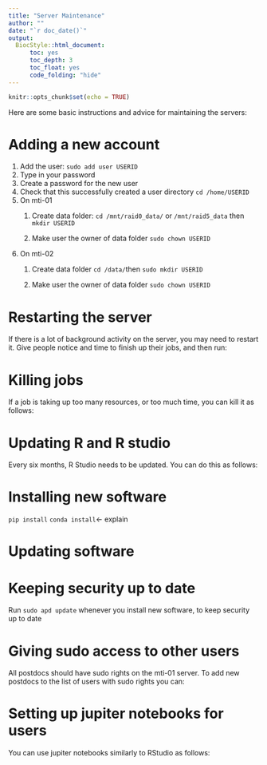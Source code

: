 ```yaml
---
title: "Server Maintenance"
author: ""
date: "`r doc_date()`"
output:
  BiocStyle::html_document:
      toc: yes
      toc_depth: 3
      toc_float: yes
      code_folding: "hide" 
---
```


```r
knitr::opts_chunk$set(echo = TRUE)
```

Here are some basic instructions and advice for maintaining the servers:

# Adding a new account

1.  Add the user: `sudo add user USERID`
2.  Type in your password
3.  Create a password for the new user
4.  Check that this successfully created a user directory `cd /home/USERID`
5.  On mti-01
    1.  Create data folder: `cd /mnt/raid0_data/` or `/mnt/raid5_data` then `mkdir USERID`

    2.  Make user the owner of data folder `sudo chown USERID`
6.  On mti-02
    1.  Create data folder `cd /data/`then `sudo mkdir USERID`

    2.  Make user the owner of data folder `sudo chown USERID`

# Restarting the server

If there is a lot of background activity on the server, you may need to restart it. Give people notice and time to finish up their jobs, and then run:

# Killing jobs

If a job is taking up too many resources, or too much time, you can kill it as follows:

# Updating R and R studio

Every six months, R Studio needs to be updated. You can do this as follows:

# Installing new software

`pip install` `conda install`\<- explain

# Updating software

# Keeping security up to date

Run `sudo apd update` whenever you install new software, to keep security up to date

# Giving sudo access to other users

All postdocs should have sudo rights on the mti-01 server. To add new postdocs to the list of users with sudo rights you can:

# Setting up jupiter notebooks for users

You can use jupiter notebooks similarly to RStudio as follows:

